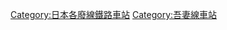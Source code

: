 {{DEFAULTSORT:Oshi Branch}}

[[Category:日本各廢線鐵路車站|Category:日本各廢線鐵路車站]]
[[Category:吾妻線車站|Category:吾妻線車站]]